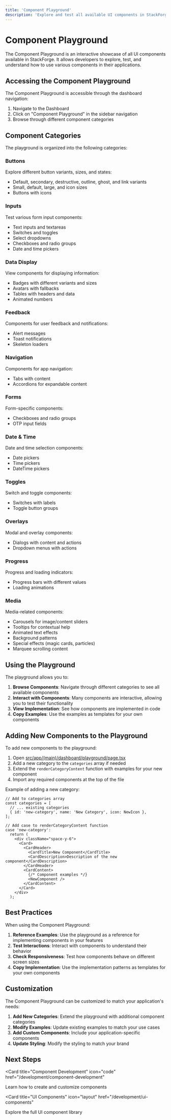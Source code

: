 ```yaml
---
title: 'Component Playground'
description: 'Explore and test all available UI components in StackForge'
---
```


# Component Playground

The Component Playground is an interactive showcase of all UI components available in StackForge. It allows developers to explore, test, and understand how to use various components in their applications.

## Accessing the Component Playground

The Component Playground is accessible through the dashboard navigation:

1. Navigate to the Dashboard
2. Click on "Component Playground" in the sidebar navigation
3. Browse through different component categories

## Component Categories

The playground is organized into the following categories:

### Buttons
Explore different button variants, sizes, and states:
- Default, secondary, destructive, outline, ghost, and link variants
- Small, default, large, and icon sizes
- Buttons with icons

### Inputs
Test various form input components:
- Text inputs and textareas
- Switches and toggles
- Select dropdowns
- Checkboxes and radio groups
- Date and time pickers

### Data Display
View components for displaying information:
- Badges with different variants and sizes
- Avatars with fallbacks
- Tables with headers and data
- Animated numbers

### Feedback
Components for user feedback and notifications:
- Alert messages
- Toast notifications
- Skeleton loaders

### Navigation
Components for app navigation:
- Tabs with content
- Accordions for expandable content

### Forms
Form-specific components:
- Checkboxes and radio groups
- OTP input fields

### Date & Time
Date and time selection components:
- Date pickers
- Time pickers
- DateTime pickers

### Toggles
Switch and toggle components:
- Switches with labels
- Toggle button groups

### Overlays
Modal and overlay components:
- Dialogs with content and actions
- Dropdown menus with actions

### Progress
Progress and loading indicators:
- Progress bars with different values
- Loading animations

### Media
Media-related components:
- Carousels for image/content sliders
- Tooltips for contextual help
- Animated text effects
- Background patterns
- Special effects (magic cards, particles)
- Marquee scrolling content

## Using the Playground

The playground allows you to:

1. **Browse Components**: Navigate through different categories to see all available components
2. **Interact with Components**: Many components are interactive, allowing you to test their functionality
3. **View Implementation**: See how components are implemented in code
4. **Copy Examples**: Use the examples as templates for your own components

## Adding New Components to the Playground

To add new components to the playground:

1. Open [src/app/(main)/dashboard/playground/page.tsx](file:///C:/Users/madaj/OneDrive/Desktop/StackForge/src/app/(main)/dashboard/playground/page.tsx)
2. Add a new category to the `categories` array if needed
3. Extend the `renderCategoryContent` function with examples for your new component
4. Import any required components at the top of the file

Example of adding a new category:

```tsx
// Add to categories array
const categories = [
  // ... existing categories
  { id: 'new-category', name: 'New Category', icon: NewIcon },
];

// Add case to renderCategoryContent function
case 'new-category':
  return (
    <div className="space-y-6">
      <Card>
        <CardHeader>
          <CardTitle>New Component</CardTitle>
          <CardDescription>Description of the new component</CardDescription>
        </CardHeader>
        <CardContent>
          {/* Component examples */}
          <NewComponent />
        </CardContent>
      </Card>
    </div>
  );
```

## Best Practices

When using the Component Playground:

1. **Reference Examples**: Use the playground as a reference for implementing components in your features
2. **Test Interactions**: Interact with components to understand their behavior
3. **Check Responsiveness**: Test how components behave on different screen sizes
4. **Copy Implementation**: Use the implementation patterns as templates for your own components

## Customization

The Component Playground can be customized to match your application's needs:

1. **Add New Categories**: Extend the playground with additional component categories
2. **Modify Examples**: Update existing examples to match your use cases
3. **Add Custom Components**: Include your application-specific components
4. **Update Styling**: Modify the styling to match your brand

## Next Steps

<CardGroup cols={2}>

<Card
  title="Component Development"
  icon="code"
  href="/development/component-development"
>
  Learn how to create and customize components
</Card>

<Card
  title="UI Components"
  icon="layout"
  href="/development/ui-components"
>
  Explore the full UI component library
</Card>

</CardGroup>